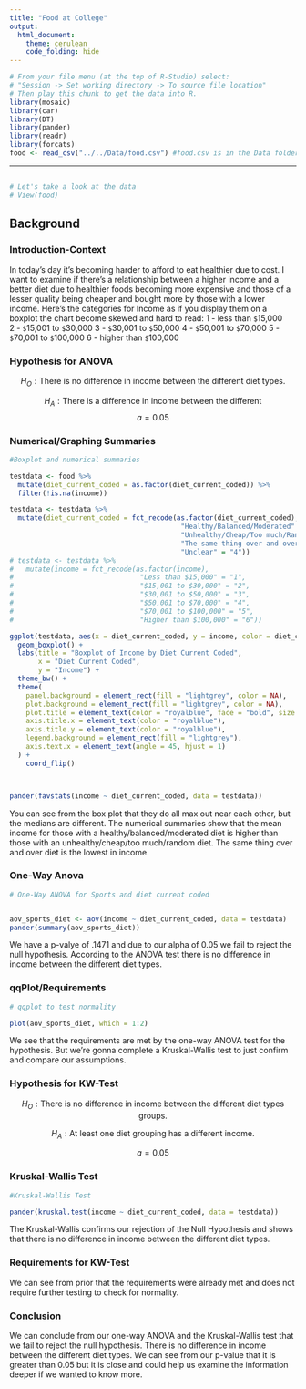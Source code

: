 ```yaml
---
title: "Food at College"
output: 
  html_document:
    theme: cerulean
    code_folding: hide
---
```


```r
# From your file menu (at the top of R-Studio) select:
# "Session -> Set working directory -> To source file location"
# Then play this chunk to get the data into R.
library(mosaic)
library(car)
library(DT)
library(pander)
library(readr)
library(forcats)
food <- read_csv("../../Data/food.csv") #food.csv is in the Data folder...
```


----

<!-- Instructions:

 Use the Food dataset and a Kruskal-Wallis Test(s) to answer an interesting question(s) that you come up with.
 
 About the dataset:
 
  * GPA - numerical, self-reported current college GPA

  
  * weight - numerical, self-reported weight in lbs


  * gender - "Female", "Male"


  * breakfast - "Cereal", "Donut" 
      The participants were shown a picture of "Cereal" and a "Donut" and asked which one of these pictures they associate with the word "breakfast."


  * calories_chicken - guessing calories in chicken piadina from the options of:
     1 - 265 
     2 - 430 
     3 - 610 
     4 - 720
    (the variable shows the actual number of calories participants selected)


   * calories_day - Importance of consuming calories per day
     1 - i dont know how many calories i should consume 
     2 - it is not at all important 
     3 - it is moderately important 
     4 - it is very important


   * comfort_food - List 3-5 comfort foods that come to mind. 
     Open ended 


   * comfort_food_reasons - What are some of the reasons that make you eat comfort food?      (i.e., anger, sadness, happiness, boredom, etc) - list up to three
     Open ended


   * comfort_food_reasons_coded
     1 - stress
     2 - boredom
     3 - depression/sadness
     4 - hunger
     5 - laziness
     6 - cold weather
     7 - happiness 
     8 - watching tv
     9 - none 


    * cook - how often do you cook?
     1 - Every day 
     2 - A couple of times a week 
     3 - Whenever I can, but that is not very often  
     4 - I only help a little during holidays 
     5 - Never, I really do not know my way around a kitchen


    * cuisine - what type of cuisine did you eat growing up?
     1 - American
     2 - Mexican.Spanish
     3 - Korean/Asian
     4 - Indian
     5 - American inspired international dishes
     6 - other


    * diet_current - describe your current diet
     open ended

	
    * diet_current_coded
     1 - healthy/balanced/moderated/
     2 - unhealthy/cheap/too much/random/
     3 - the same thing over and over
     4 - unclear


    * drink - which picture do you associate with the word “drink”?
     1 - orange juice
     2 - soda 


    * eating_changes  - Describe your eating changes since the moment you got into college?
     Open ended 


    * eating_changes_coded
     1 - worse
     2 - better
     3 - the same
     4 - unclear


    * eating_changes_coded1
     1 - eat faster
     2 - bigger quantity
     3 - worse quality 
     4 - same food
     5 - healthier
     6 - unclear
     7 - drink coffee 
     8 - less food
     9 - more sweets
     10 - timing 
     11 - more carbs or snacking
     12 - drink more water
     13 - more variety


    * eating_out - frequency of eating out in a typical week 
     1 - Never 
     2 - 1-2 times 
     3 - 2-3 times 
     4 - 3-5 times 
     5 - every day


    * employment - do you work? 
     1 - yes full time 
     2 - yes part time 
     3 - no
     4  - other


    * ethnic_food - How likely to eat ethnic food 
     1 - very unlikely 
     2 - unlikely 
     3 - neutral 
     4 - likely 
     5 - very likely 


    * exercise - how often do you exercise in a regular week?
     1 - Everyday 
     2 - Twice or three times per week 
     3 - Once a week
     4 - Sometimes 
     5 - Never


    * father_education - 
     1 - less than high school 
     2 - high school degree 
     3 - some college degree 
     4 - college degree 
     5 - graduate degree 


    * father_profession - what is your father profession?
     Open ended


    * fav_cuisine - What is your favorite cuisine?
     Open ended


    * fav_cuisine_coded
     0-none
     1 - Italian/French/greek
     2 - Spanish/mexican
     3 - Arabic/Turkish
     4 - asian/chineses/thai/nepal
     5 - American
     6 - African 
     7 - Jamaican
     8 - indian


    * fav_food - was your favorite food cooked at home or store bought? 
     1 - cooked at home 
     2 - store bought 
     3 - both bought at store and cooked at home


    * food_childhood - what was your favorite childhood food?
     Open ended



    * fries - which of these pictures you associate with word fries? 
     1 - Mcdonald’s fries
     2 - home fries

 
    * fruit_day - How likely to eat fruit in a regular day 
     1 - very unlikely 
     2 - unlikely 
     3 - neutral 
     4 - likely 
     5 - very likely 


    * grade_level – 
     1 - freshman 
     2 -Sophomore 
     3 - Junior 
     4 - Senior
     
      
    * greek_food - How likely to eat greek food when available?
     1 - very unlikely 
     2 - unlikely 
     3 - neutral 
     4 - likely 
     5 - very likely 
     
      
    * healthy_feel – how likely are you to agree with the following statement: “I feel very healthy!” ?
      1 to 10 where 1 is strongly agree and 10 is strongly disagree - scale
      
      
    * healthy_meal – what is a healthy meal? Describe in 2-3 sentences.
      Open ended
      
      
    * ideal_diet – describe your ideal diet in 2-3 sentences
      Open ended
      
      
    * Ideal_diet_coded
      1 – portion control
      2 – adding veggies/eating healthier food/adding fruit	
      3 – balance
      4 – less sugar
      5 – home cooked/organic
      6 – current diet
      7 – more protein
      8 – unclear
      
      
     * income
      1 - less than $15,000 
      2 - $15,001 to $30,000 
      3 - $30,001 to $50,000 
      4 - $50,001 to $70,000 
      5 - $70,001 to $100,000 
      6 - higher than $100,000
      
     * indian_food – how likely are you to eat indian food when available
      1 - very unlikely 
      2 - unlikely 
      3 - neutral 
      4 - likely 
      5 - very likely 
      
      
     * Italian_food – how likely are you to eat Italian food when available?
      1 - very unlikely 
      2 - unlikely 
      3 - neutral 
      4 - likely 
      5 - very likely 
      
      
     * life_rewarding – how likely are you to agree with the following statement: “I feel life is very rewarding!” ?
      1 to 10 where 1 is strongly agree and 10 is strongly disagree - scale
      
      
     * marital_status
      1 -Single 
      2 - In a relationship 
      3 - Cohabiting 
      4 - Married 
      5 - Divorced 
      6 - Widowed
      
      
     * meals_dinner_friend – What would you serve to a friend for dinner?
      Open ended
      
      
     * mothers_education 
      1 - less than high school 
      2 - high school degree 
      3 - some college degree 
      4 - college degree 
      5 - graduate degree
      
      
     * mothers_profession – what is your mother’s profession? 
      
      
     * nutritional_check - checking nutritional values frequency 
      1 - never 
      2 - on certain products only 
      3 - very rarely 
      4 - on most products 
      5 - on everything
      
      
     * on_off_campus – living situation
      1 - On campus 
      2 - Rent out of campus 
      3 - Live with my parents and commute 
      4 - Own my own house
      
      
     * parents_cook - Approximately how many days a week did your parents cook? 
      1 - Almost everyday 
      2 - 2-3 times a week 
      3 - 1-2 times a week 
      4 - on holidays only 
      5 - never
      
      
     * pay_meal_out - How much would you pay for meal out? 
      1 - up to $5.00 
      2 - $5.01 to $10.00 
      3 - $10.01 to $20.00 
      4 - $20.01 to $30.00 
      5 - $30.01 to $40.00 
      6 - more than $40.01 
      
      
     * Persian_food - How likely to eat persian food when available?
      1 - very unlikely 
      2 - unlikely 
      3 - neutral 
      4 - likely 
      5 - very likely 
      
      
     * self_perception_weight - self perception of weight 
      6 - i dont think myself in these terms 
      5 - overweight 
      4 - slightly overweight 
      3 - just right 
      2 - very fit 
      1 - slim 
      
      
     * Which of the two pictures you associate with the word soup?
      1 – veggie soup
      2 – creamy soup
      
      
     * sports - sports – do you do any sporting activity?
      1 - Yes 
      2 - No 
      99 – no answer
      
      
     * thai_food - How likely to eat thai food when available?
      1 - very unlikely 
      2 - unlikely 
      3 - neutral 
      4 - likely 
      5 - very likely 
      
      
     * tortilla_calories - guessing calories in a burrito sandwhich from Chipolte?
      1 - 580 
      2 - 725 
      3 - 940 
      4 - 1165
      
     * turkey_calories - Can you guess how many calories are in the foods shown below?
     (Panera Bread Roasted Turkey and Avocado BLT)
      1 - 345 
      2 - 500 
      3 - 690 
      4 - 850
      
      
     * type_sports – what type of sports are you involved?
      Open-ended
      
     * veggies_day - How likely to eat veggies in a day? 
      1 - very unlikely 
      2 - unlikely 
      3 - neutral 
      4- likely 
      5 - very likely
      
     * vitamins – do you take any supplements or vitamins?
      1 – yes
      2 – no
      
     * waffle_calories - guessing calories in waffle potato sandwhich 
      1 - 575 
      2 - 760 
      3 - 900 
      4 - 1315


Note this dataset and description come from: © 2020 Kaggle Inc for further details visit:

[Food choices on Kaggle](https://www.kaggle.com/borapajo/food-choices?select=food_coded.csv)


If you want to give your critiquers some ideas about what you have questions on and would like help with, place those details here.-->

<!-- GPA -->

<!-- Eating Changes -->

<!-- healthy_feel – how likely are you to agree with the following statement: “I feel very healthy!” ? -->
<!--       1 to 10 where 1 is strongly agree and 10 is strongly disagree - scale -->

<!-- marital_status -->
<!-- 1 -Single  -->
<!-- 2 - In a relationship  -->
<!-- 3 - Cohabiting  -->
<!-- 4 - Married  -->
<!-- 5 - Divorced  -->
<!-- 6 - Widowed -->

<!-- mothers_education  -->
<!-- 1 - less than high school  -->
<!-- 2 - high school degree  -->
<!-- 3 - some college degree  -->
<!-- 4 - college degree  -->
<!-- 5 - graduate degree       -->

<!-- sports - sports – do you do any sporting activity? -->
<!-- 1 - Yes  -->
<!-- 2 - No  -->
<!-- 99 – no answer -->

<!-- income -->
<!-- 1 - less than $15,000  -->
<!-- 2 - $15,001 to $30,000  -->
<!-- 3 - $30,001 to $50,000  -->
<!-- 4 - $50,001 to $70,000  -->
<!-- 5 - $70,001 to $100,000  -->
<!-- 6 - higher than $100,000 -->

<!-- diet_current_coded -->
<!-- 1 - healthy/balanced/moderated/ -->
<!-- 2 - unhealthy/cheap/too much/random/ -->
<!-- 3 - the same thing over and over -->
<!-- 4 - unclear -->

<!--End your comments to your critiquers before this line.-->
<!--Begin writing your Analysis after this point.-->
----

```r
# Let's take a look at the data
# View(food)
```

## Background

### Introduction-Context
In today's day it's becoming harder to afford to eat healthier due to cost. I want to examine if there's a relationship between a higher income and a better diet due to healthier foods becoming more expensive and those of a lesser quality being cheaper and bought more by those with a lower income.
Here's the categories for Income as if you display them on a boxplot the chart become skewed and hard to read:
1 - less than `$`15,000  
2 - `$`15,001 to `$`30,000 
3 - `$`30,001 to `$`50,000 
4 - `$`50,001 to `$`70,000 
5 - `$`70,001 to `$`100,000
6 - higher than `$`100,000


### Hypothesis for ANOVA

$$
H_O: \text{There is no difference in income between the different diet types.}
$$

$$
H_A: \text{There is a difference in income between the different}
$$
$$
a = 0.05
$$


### Numerical/Graphing Summaries


```r

#Boxplot and numerical summaries

testdata <- food %>% 
  mutate(diet_current_coded = as.factor(diet_current_coded)) %>% 
  filter(!is.na(income))

testdata <- testdata %>%
  mutate(diet_current_coded = fct_recode(as.factor(diet_current_coded),
                                          "Healthy/Balanced/Moderated" = "1",
                                          "Unhealthy/Cheap/Too much/Random" = "2",
                                          "The same thing over and over" = "3",
                                          "Unclear" = "4"))
# testdata <- testdata %>%
#   mutate(income = fct_recode(as.factor(income),
#                               "Less than $15,000" = "1",
#                               "$15,001 to $30,000" = "2",
#                               "$30,001 to $50,000" = "3",
#                               "$50,001 to $70,000" = "4",
#                               "$70,001 to $100,000" = "5",
#                               "Higher than $100,000" = "6"))

ggplot(testdata, aes(x = diet_current_coded, y = income, color = diet_current_coded)) +
  geom_boxplot() +
  labs(title = "Boxplot of Income by Diet Current Coded",
       x = "Diet Current Coded",
       y = "Income") +
  theme_bw() +
  theme(
    panel.background = element_rect(fill = "lightgrey", color = NA),
    plot.background = element_rect(fill = "lightgrey", color = NA),
    plot.title = element_text(color = "royalblue", face = "bold", size = 16),
    axis.title.x = element_text(color = "royalblue"),
    axis.title.y = element_text(color = "royalblue"),
    legend.background = element_rect(fill = "lightgrey"),
    axis.text.x = element_text(angle = 45, hjust = 1)
  ) +
    coord_flip()



pander(favstats(income ~ diet_current_coded, data = testdata))

```

You can see from the box plot that they do all max out near each other, but the medians are different. The numerical summaries show that the mean income for those with a healthy/balanced/moderated diet is higher than those with an unhealthy/cheap/too much/random diet. The same thing over and over diet is the lowest in income. 

### One-Way Anova


```r
# One-Way ANOVA for Sports and diet current coded


aov_sports_diet <- aov(income ~ diet_current_coded, data = testdata)
pander(summary(aov_sports_diet))


```
We have a p-valye of .1471 and due to our alpha of 0.05 we fail to reject the null hypothesis. According to the ANOVA test there is no difference in income between the different diet types.


### qqPlot/Requirements

```r
# qqplot to test normality

plot(aov_sports_diet, which = 1:2)


```

We see that the requirements are met by the one-way ANOVA test for the hypothesis. But we're gonna complete a Kruskal-Wallis test to just confirm and compare our assumptions.


### Hypothesis for KW-Test

$$
H_O: \text{There is no difference in income between the different diet types groups.}
$$

$$
H_A: \text{At least one diet grouping has a different income.}
$$

$$
a = 0.05
$$

### Kruskal-Wallis Test

```r
#Kruskal-Wallis Test

pander(kruskal.test(income ~ diet_current_coded, data = testdata))

```

The Kruskal-Wallis confirms our rejection of the Null Hypothesis and shows that there is no difference in income between the different diet types.


### Requirements for KW-Test
We can see from prior that the requirements were already met and does not require further testing to check for normality.


### Conclusion
We can conclude from our one-way ANOVA and the Kruskal-Wallis test that we fail to reject the null hypothesis. There is no difference in income between the different diet types. We can see from our p-value that it is greater than 0.05 but it is close and could help us examine the information deeper if we wanted to know more.

















